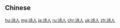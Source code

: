 {{also|詩人}}
==Chinese==
{{zh-see|詩人}}

[[hu:诗人]]
[[mg:诗人]]
[[ja:诗人]]
[[ru:诗人]]
[[chr:诗人]]
[[uk:诗人]]
[[zh:诗人]]